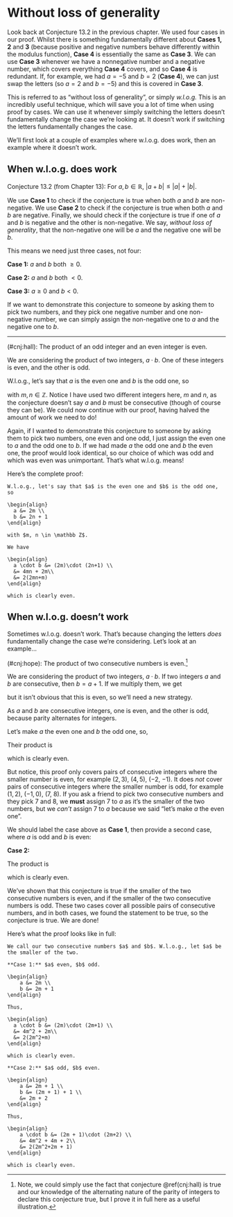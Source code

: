 # Without loss of generality

Look back at Conjecture 13.2 in the previous chapter. We used four cases in our proof. Whilst there is something fundamentally different about **Cases 1, 2** and **3** (because positive and negative numbers behave differently within the modulus function), **Case 4** is essentially the same as **Case 3**. We can use **Case 3** whenever we have a nonnegative number and a negative number, which covers everything **Case 4** covers, and so **Case 4** is redundant. If, for example, we had $a=-5$ and $b = 2$ (**Case 4**), we can just swap the letters (so $a=2$ and $b = -5$) and this is covered in **Case 3**.

This is referred to as "without loss of generality", or simply *w.l.o.g.* This is an incredibly useful technique, which will save you a lot of time when using proof by cases. We can use it whenever simply switching the letters doesn't fundamentally change the case we're looking at. It doesn't work if switching the letters fundamentally changes the case.

We'll first look at a couple of examples where w.l.o.g. does work, then an example where it doesn't work.

## When w.l.o.g. does work

Conjecture 13.2 (from Chapter 13): For $a, b \in \mathbb R$, $|a + b| \leq |a| + |b|$. 

We use **Case 1** to check if the conjecture is true when both $a$ and $b$ are non-negative. We use **Case 2** to check if the conjecture is true when both $a$ and $b$ are negative. Finally, we should check if the conjecture is true if one of $a$ and $b$ is negative and the other is non-negative. We say, *without loss of generality*, that the non-negative one will be $a$ and the negative one will be $b$.

This means we need just three cases, not four:

**Case 1:** $a$ and $b$ both $\geq 0$.

**Case 2:** $a$ and $b$ both $< 0$.

**Case 3:** $a \geq 0$ and $b <0$.

If we want to demonstrate this conjecture to someone by asking them to pick two numbers, and they pick one negative number and one non-negative number, we can simply assign the non-negative one to $a$ and the negative one to $b$.

***

(\#cnj:hall): The product of an odd integer and an even integer is even.

We are considering the product of two integers, $a \cdot b$. One of these integers is even, and the other is odd.
  
W.l.o.g., let's say that $a$ is the even one and $b$ is the odd one, so

\begin{align}
  a &= 2m \\
  b &= 2n + 1
\end{align}

with $m, n \in \mathbb Z$. Notice I have used two different integers here, $m$ and $n$, as the conjecture doesn't say $a$ and $b$ must be consecutive (though of course they can be). We could now continue with our proof, having halved the amount of work we need to do!

Again, if I wanted to demonstrate this conjecture to someone by asking them to pick two numbers, one even and one odd, I just assign the even one to $a$ and the odd one to $b$. If we had made $a$ the odd one and $b$ the even one, the proof would look identical, so our choice of which was odd and which was even was unimportant. That's what w.l.o.g. means!

Here's the complete proof:

```proof
W.l.o.g., let's say that $a$ is the even one and $b$ is the odd one, so

\begin{align}
  a &= 2m \\
  b &= 2n + 1
\end{align}

with $m, n \in \mathbb Z$. 
  
We have

\begin{align}
  a \cdot b &= (2m)\cdot (2n+1) \\
  &= 4mn + 2m\\
  &= 2(2mn+m)
\end{align}

which is clearly even.

```

## When w.l.o.g. doesn't work

Sometimes w.l.o.g. doesn't work.  That's because changing the letters *does* fundamentally change the case we're considering. Let's look at an example...

(\#cnj:hope): The product of two consecutive numbers is even.^[Note, we could simply use the fact that conjecture \@ref(cnj:hall) is true and our knowledge of the alternating nature of the parity of integers to declare this conjecture true, but I prove it in full here as a useful illustration.]

We are considering the product of two integers, $a \cdot b$. If two integers $a$ and $b$ are consecutive, then $b = a + 1$. If we multiply them, we get
  
\begin{align}
    a \cdot b &= (a)(a+1) \\
    &= a^2 + a
\end{align}
    
but it isn't obvious that this is even, so we'll need a new strategy.

As $a$ and $b$ are consecutive integers, one is even, and the other is odd, because parity alternates for integers.

Let's make $a$ the even one and $b$ the odd one, so,
  
\begin{align}
    a &= 2m \\
    b &= 2m + 1  
\end{align} 

Their product is  

\begin{align}
    (2m)\cdot (2m+1) &= 4m^2 + 2m\\
    &= 2(2m^2+m)  
\end{align} 
which is clearly even.

But notice, this proof only covers pairs of consecutive integers where the smaller number is even, for example $(2, 3)$, $(4, 5)$, ($-2$, $-1$). It does *not* cover pairs of consecutive integers where the smaller number is odd, for example $(1, 2)$, $(-1, 0)$, ($7$, $8$). If you ask a friend to pick two consecutive numbers and they pick 7 and 8, we **must** assign 7 to $a$ as it's the smaller of the two numbers, but we *can't* assign 7 to $a$ because we said "let's make $a$ the even one".

We should label the case above as **Case 1**, then provide a second case, where $a$ is odd and $b$ is even:

**Case 2:** 

\begin{align}
    a &= 2m + 1 \\
    b &= (2m + 1) + 1 \\
    &= 2m + 2
\end{align}

The product is

\begin{align}
    (2m + 1)\cdot (2m+2) &= 4m^2 + 4m + 2\\
    &= 2(2m^2+2m + 1)
\end{align}

which is clearly even.

We've shown that this conjecture is true if the smaller of the two consecutive numbers is even, and if the smaller of the two consecutive numbers is odd. These two cases cover all possible pairs of consecutive numbers, and in both cases, we found the statement to be true, so the conjecture is true. We are done!

Here's what the proof looks like in full:

```proof
We call our two consecutive numbers $a$ and $b$. W.l.o.g., let $a$ be the smaller of the two.

**Case 1:** $a$ even, $b$ odd.

\begin{align}
    a &= 2m \\
    b &= 2m + 1
\end{align}

Thus,

\begin{align}
  a \cdot b &= (2m)\cdot (2m+1) \\
  &= 4m^2 + 2m\\
  &= 2(2m^2+m)
\end{align}

which is clearly even.

**Case 2:** $a$ odd, $b$ even.

\begin{align}
    a &= 2m + 1 \\
    b &= (2m + 1) + 1 \\
    &= 2m + 2
\end{align}
    
Thus,

\begin{align}
    a \cdot b &= (2m + 1)\cdot (2m+2) \\
    &= 4m^2 + 4m + 2\\
    &= 2(2m^2+2m + 1) 
\end{align}

which is clearly even.

```

